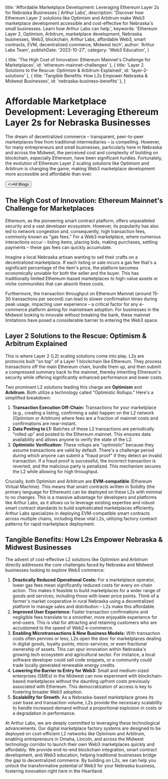 
  title: 'Affordable Marketplace Development: Leveraging Ethereum Layer 2s for Nebraska Businesses | Arthur Labs',
  description: 'Discover how Ethereum Layer 2 solutions like Optimism and Arbitrum make Web3 marketplace development accessible and cost-effective for Nebraska\'s small businesses. Learn how Arthur Labs can help.',
  keywords: 'Ethereum Layer 2, Optimism, Arbitrum, marketplace development, Nebraska businesses, Web3, blockchain, Arthur Labs, affordable Web3, smart contracts, EVM, decentralized commerce, Midwest tech',
  author: 'Arthur Labs Team',
  publishDate: '2023-10-27',
  category: 'Web3 Education',
}

  { title: 'The High Cost of Innovation: Ethereum Mainnet\'s Challenge for Marketplaces', id: 'ethereum-mainnet-challenges' },
  { title: 'Layer 2 Solutions to the Rescue: Optimism & Arbitrum Explained', id: 'layer-2-solutions' },
  { title: 'Tangible Benefits: How L2s Empower Nebraska & Midwest Businesses', id: 'nebraska-business-benefits' },
]

<HeroPattern />

# Affordable Marketplace Development: Leveraging Ethereum Layer 2s for Nebraska Businesses

The dream of decentralized commerce – transparent, peer-to-peer marketplaces free from traditional intermediaries – is compelling. However, for many entrepreneurs and small businesses, particularly here in Nebraska and across the Midwest, the perceived cost and complexity of building on blockchain, especially Ethereum, have been significant hurdles. Fortunately, the evolution of Ethereum Layer 2 scaling solutions like Optimism and Arbitrum is changing the game, making Web3 marketplace development more accessible and affordable than ever.

<div className="not-prose mt-6 mb-16 flex gap-3">
  <Button href="/blogs" arrow="left">
    <>All Blogs</>
  </Button>
</div>

<h2 id="ethereum-mainnet-challenges">The High Cost of Innovation: Ethereum Mainnet's Challenge for Marketplaces</h2>

Ethereum, as the pioneering smart contract platform, offers unparalleled security and a vast developer ecosystem. However, its popularity has also led to network congestion and, consequently, high transaction fees, commonly known as "gas fees." For a Web3 marketplace, where numerous interactions occur – listing items, placing bids, making purchases, settling payments – these gas fees can quickly accumulate.

Imagine a local Nebraska artisan wanting to sell their crafts on a decentralized marketplace. If each listing or sale incurs a gas fee that's a significant percentage of the item's price, the platform becomes economically unviable for both the seller and the buyer. This has traditionally limited Ethereum-based marketplaces to high-value assets or niche communities that can absorb these costs.

Furthermore, the transaction throughput on Ethereum Mainnet (around 15-30 transactions per second) can lead to slower confirmation times during peak usage, impacting user experience – a critical factor for any e-commerce platform aiming for mainstream adoption. For businesses in the Midwest looking to innovate without breaking the bank, these mainnet limitations have posed a considerable barrier to entering the Web3 space.

<h2 id="layer-2-solutions">Layer 2 Solutions to the Rescue: Optimism & Arbitrum Explained</h2>

This is where Layer 2 (L2) scaling solutions come into play. L2s are protocols built "on top" of a Layer 1 blockchain like Ethereum. They process transactions off the main Ethereum chain, bundle them up, and then submit a compressed summary back to the mainnet, thereby inheriting Ethereum's security while offering significantly enhanced performance and lower costs.

Two prominent L2 solutions leading this charge are **Optimism** and **Arbitrum**. Both utilize a technology called "Optimistic Rollups." Here's a simplified breakdown:

1.  **Transaction Execution Off-Chain:** Transactions for your marketplace (e.g., creating a listing, confirming a sale) happen on the L2 network (Optimism or Arbitrum) where fees are a fraction of mainnet costs and confirmations are near-instant.
2.  **Data Posting to L1:** Batches of these L2 transactions are periodically "rolled up" and posted to the Ethereum mainnet. This ensures data availability and allows anyone to verify the state of the L2.
3.  **Optimistic Verification:** These rollups are "optimistic" because they assume transactions are valid by default. There's a challenge period during which anyone can submit a "fraud proof" if they detect an invalid transaction. If a fraud proof is successful, the incorrect transaction is reverted, and the malicious party is penalized. This mechanism secures the L2 while allowing for high throughput.

Crucially, both Optimism and Arbitrum are **EVM-compatible** (Ethereum Virtual Machine). This means that smart contracts written in Solidity (the primary language for Ethereum) can be deployed on these L2s with minimal to no changes. This is a massive advantage for developers and platforms like Arthur Labs, as it allows us to leverage existing expertise and robust smart contract standards to build sophisticated marketplaces efficiently. Arthur Labs specializes in deploying EVM-compatible smart contracts across multiple chains, including these vital L2s, utilizing factory contract patterns for rapid marketplace deployment.

<h2 id="nebraska-business-benefits">Tangible Benefits: How L2s Empower Nebraska & Midwest Businesses</h2>

The advent of cost-effective L2 solutions like Optimism and Arbitrum directly addresses the core challenges faced by Nebraska and Midwest businesses looking to explore Web3 commerce:

1.  **Drastically Reduced Operational Costs:** For a marketplace operator, lower gas fees mean significantly reduced costs for every on-chain action. This makes it feasible to build marketplaces for a wider range of goods and services, including those with lower price points. Think of a farmer's market cooperative in rural Nebraska using a decentralized platform to manage sales and distribution – L2s make this affordable.
2.  **Improved User Experience:** Faster transaction confirmations and negligible fees translate to a smoother, more enjoyable experience for end-users. This is vital for attracting and retaining customers who are accustomed to the speed of Web2 e-commerce.
3.  **Enabling Microtransactions & New Business Models:** With transaction costs often pennies or less, L2s open the door for marketplaces dealing in digital goods, loyalty points, micro-services, or even fractional ownership of assets. This can spur innovation within Nebraska's growing tech ecosystem and agricultural sector. For instance, a local software developer could sell code snippets, or a community could trade locally generated renewable energy credits.
4.  **Lowering the Barrier to Entry for Web3:** Small and medium-sized enterprises (SMEs) in the Midwest can now experiment with blockchain-based marketplaces without the daunting upfront costs previously associated with Ethereum. This democratization of access is key to fostering broader Web3 adoption.
5.  **Scalability for Growth:** As a Nebraska-based marketplace grows its user base and transaction volume, L2s provide the necessary scalability to handle increased demand without a proportional explosion in costs or a degradation in performance.

At Arthur Labs, we are deeply committed to leveraging these technological advancements. Our digital marketplace factory systems are designed to be deployed on cost-efficient L2 networks like Optimism and Arbitrum, enabling entrepreneurs in Omaha, Lincoln, and across the Midwest technology corridor to launch their own Web3 marketplaces quickly and affordably. We provide end-to-end blockchain integration, smart contract development, and Web3 education, helping traditional businesses bridge the gap to decentralized commerce. By building on L2s, we can help you unlock the transformative potential of Web3 for your Nebraska business, fostering innovation right here in the Heartland.

<div className="mt-16">
  <Socials />
</div>